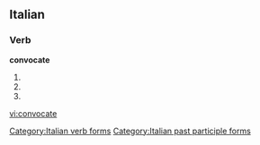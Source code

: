 ==Italian==

===Verb===
'''convocate'''

# {{form of|[[second-person|Second-person]] [[plural]] [[present tense]]|[[convocare#Italian|convocare]]|lang=Italian}}
# {{form of|Second-person plural [[imperative]]|convocare#Italian|convocare|lang=Italian}}
# {{form of|[[feminine|Feminine]] plural|[[convocato]]}}

[[Category:Italian verb forms]]
[[Category:Italian past participle forms]]

[[vi:convocate]]